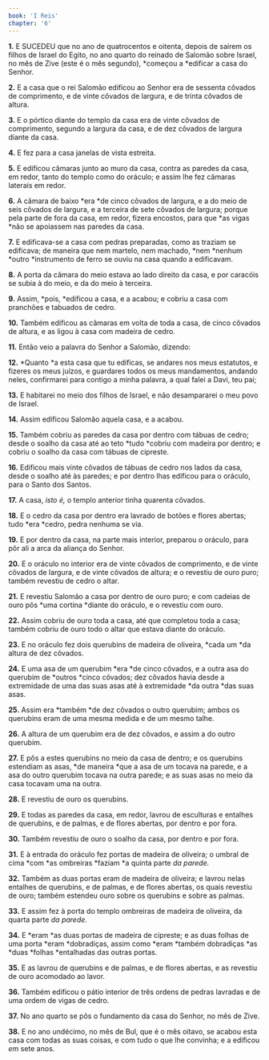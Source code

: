 ```yaml
---
book: 'I Reis'
chapter: '6'
---
```


**1.** E SUCEDEU que no ano de quatrocentos e oitenta, depois de saírem os filhos de Israel do Egito, no ano quarto do reinado de Salomão sobre Israel, no mês de Zive (este é o mês segundo), *começou a *edificar a casa do Senhor.

**2.** E a casa que o rei Salomão edificou ao Senhor era de sessenta côvados de comprimento, e de vinte côvados de largura, e de trinta côvados de altura.

**3.** E o pórtico diante do templo da casa era de vinte côvados de comprimento, segundo a largura da casa, e de dez côvados de largura diante da casa.

**4.** E fez para a casa janelas de vista estreita.

**5.** E edificou câmaras junto ao muro da casa, contra as paredes da casa, em redor, tanto do templo como do oráculo; e assim lhe fez câmaras laterais em redor.

**6.** A câmara de baixo *era *de cinco côvados de largura, e a do meio de seis côvados de largura, e a terceira de sete côvados de largura; porque pela parte de fora da casa, em redor, fizera encostos, para que *as vigas *não se apoiassem nas paredes da casa.

**7.** E edificava-se a casa com pedras preparadas, como as traziam se edificava; de maneira que nem martelo, nem machado, *nem *nenhum *outro *instrumento de ferro se ouviu na casa quando a edificavam.

**8.** A porta da câmara do meio estava ao lado direito da casa, e por caracóis se subia à do meio, e da do meio à terceira.

**9.** Assim, *pois, *edificou a casa, e a acabou; e cobriu a casa com pranchões e tabuados de cedro.

**10.** Também edificou as câmaras em volta de toda a casa, de cinco côvados de altura, e as ligou à casa com madeira de cedro.

**11.** Então veio a palavra do Senhor a Salomão, dizendo:

**12.** *Quanto *a esta casa que tu edificas, se andares nos meus estatutos, e fizeres os meus juízos, e guardares todos os meus mandamentos, andando neles, confirmarei para contigo a minha palavra, a qual falei a Davi, teu pai;

**13.** E habitarei no meio dos filhos de Israel, e não desampararei o meu povo de Israel.

**14.** Assim edificou Salomão aquela casa, e a acabou.

**15.** Também cobriu as paredes da casa por dentro com tábuas de cedro; desde o soalho da casa até ao teto *tudo *cobriu com madeira por dentro; e cobriu o soalho da casa com tábuas de cipreste.

**16.** Edificou mais vinte côvados de tábuas de cedro nos lados da casa, desde o soalho até às paredes; e por dentro lhas edificou para o oráculo, para o Santo dos Santos.

**17.** A casa, *isto é,* o templo anterior tinha quarenta côvados.

**18.** E o cedro da casa por dentro era lavrado de botões e flores abertas; tudo *era *cedro, pedra nenhuma se via.

**19.** E por dentro da casa, na parte mais interior, preparou o oráculo, para pôr ali a arca da aliança do Senhor.

**20.** E o oráculo no interior era de vinte côvados de comprimento, e de vinte côvados de largura, e de vinte côvados de altura; e o revestiu de ouro puro; também revestiu de cedro o altar.

**21.** E revestiu Salomão a casa por dentro de ouro puro; e com cadeias de ouro pôs *uma cortina *diante do oráculo, e o revestiu com ouro.

**22.** Assim cobriu de ouro toda a casa, até que completou toda a casa; também cobriu de ouro todo o altar que estava diante do oráculo.

**23.** E no oráculo fez dois querubins de madeira de oliveira, *cada um *da altura de dez côvados.

**24.** E uma asa de um querubim *era *de cinco côvados, e a outra asa do querubim de *outros *cinco côvados; dez côvados havia desde a extremidade de uma das suas asas até à extremidade *da outra *das suas asas.

**25.** Assim era *também *de dez côvados o outro querubim; ambos os querubins eram de uma mesma medida e de um mesmo talhe.

**26.** A altura de um querubim era de dez côvados, e assim a do outro querubim.

**27.** E pôs a estes querubins no meio da casa de dentro; e os querubins estendiam as asas, *de maneira *que a asa de um tocava na parede, e a asa do outro querubim tocava na outra parede; e as suas asas no meio da casa tocavam uma na outra.

**28.** E revestiu de ouro os querubins.

**29.** E todas as paredes da casa, em redor, lavrou de esculturas e entalhes de querubins, e de palmas, e de flores abertas, por dentro e por fora.

**30.** Também revestiu de ouro o soalho da casa, por dentro e por fora.

**31.** E à entrada do oráculo fez portas de madeira de oliveira; o umbral de cima *com *as ombreiras *faziam *a quinta parte *da parede.*

**32.** Também as duas portas eram de madeira de oliveira; e lavrou nelas entalhes de querubins, e de palmas, e de flores abertas, os quais revestiu de ouro; também estendeu ouro sobre os querubins e sobre as palmas.

**33.** E assim fez à porta do templo ombreiras de madeira de oliveira, da quarta parte *da parede.*

**34.** E *eram *as duas portas de madeira de cipreste; e as duas folhas de uma porta *eram *dobradiças, assim como *eram *também dobradiças *as *duas *folhas *entalhadas das outras portas.

**35.** E as lavrou de querubins e de palmas, e de flores abertas, e as revestiu de ouro acomodado ao lavor.

**36.** Também edificou o pátio interior de três ordens de pedras lavradas e de uma ordem de vigas de cedro.

**37.** No ano quarto se pôs o fundamento da casa do Senhor, no mês de Zive.

**38.** E no ano undécimo, no mês de Bul, que é o mês oitavo, se acabou esta casa com todas as suas coisas, e com tudo o que lhe convinha; e a edificou *em* sete anos.